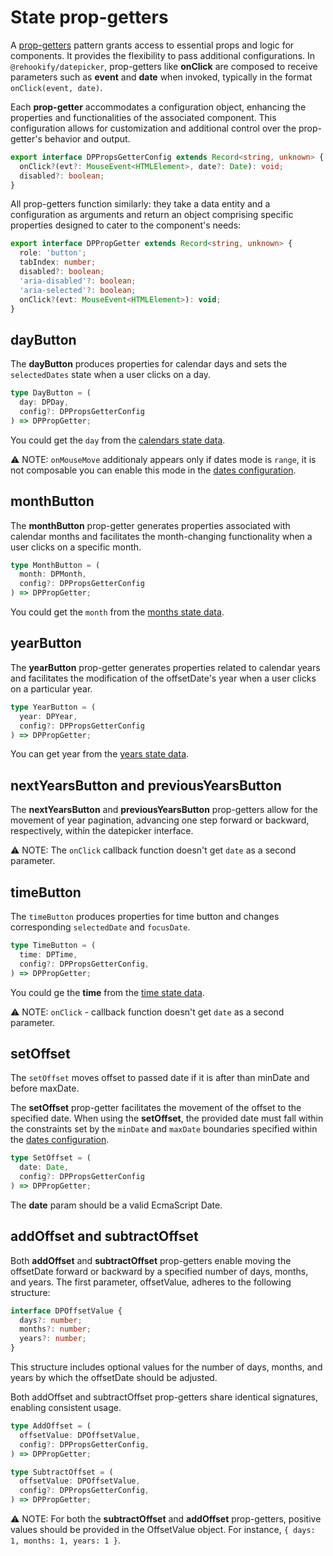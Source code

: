 # State prop-getters

A [prop-getters](https://kentcdodds.com/blog/how-to-give-rendering-control-to-users-with-prop-getters) pattern grants access to essential props and logic for components. It provides the flexibility to pass additional configurations. In `@rehookify/datepicker`, prop-getters like **onClick** are composed to receive parameters such as **event** and **date** when invoked, typically in the format `onClick(event, date)`.

Each **prop-getter** accommodates a configuration object, enhancing the properties and functionalities of the associated component. This configuration allows for customization and additional control over the prop-getter's behavior and output.

```ts
export interface DPPropsGetterConfig extends Record<string, unknown> {
  onClick?(evt?: MouseEvent<HTMLElement>, date?: Date): void;
  disabled?: boolean;
}
```

All prop-getters function similarly: they take a data entity and a configuration as arguments and return an object comprising specific properties designed to cater to the component's needs:

```ts
export interface DPPropGetter extends Record<string, unknown> {
  role: 'button';
  tabIndex: number;
  disabled?: boolean;
  'aria-disabled'?: boolean;
  'aria-selected'?: boolean;
  onClick?(evt: MouseEvent<HTMLElement>): void;
}
```

## dayButton

The **dayButton** produces properties for calendar days and sets the `selectedDates` state when a user clicks on a day.

```ts
type DayButton = (
  day: DPDay,
  config?: DPPropsGetterConfig
) => DPPropGetter;
```

You could get the `day` from the [calendars state data](/datepicker/state-data#calendars).

⚠️ NOTE: `onMouseMove` additionaly appears only if dates mode is `range`, it is not composable you can enable this mode in the [dates configuration](/datepicker/dates-configuration).

## monthButton

The **monthButton** prop-getter generates properties associated with calendar months and facilitates the month-changing functionality when a user clicks on a specific month.

```ts
type MonthButton = (
  month: DPMonth,
  config?: DPPropsGetterConfig
) => DPPropGetter;
```

You could get the `month` from the [months state data](/datepicker/state-data#months).

## yearButton

The **yearButton** prop-getter generates properties related to calendar years and facilitates the modification of the offsetDate's year when a user clicks on a particular year.

```ts
type YearButton = (
  year: DPYear,
  config?: DPPropsGetterConfig
) => DPPropGetter;
```

You can get year from the [years state data](/datepicker/state-data#years).

## nextYearsButton and previousYearsButton

The **nextYearsButton** and **previousYearsButton** prop-getters allow for the movement of year pagination, advancing one step forward or backward, respectively, within the datepicker interface.

⚠️ NOTE: The `onClick` callback function doesn't get `date` as a second parameter.

## timeButton

The `timeButton` produces properties for time button and changes corresponding `selectedDate` and `focusDate`.

```ts
type TimeButton = (
  time: DPTime,
  config?: DPPropsGetterConfig,
) => DPPropGetter;
```

You could ge the **time** from the [time state data](/datepicker/state-data#time).

⚠️ NOTE: `onClick` - callback function doesn't get `date` as a second parameter.

## setOffset

The `setOffset` moves offset to passed date if it is after than minDate and before maxDate.

The **setOffset** prop-getter facilitates the movement of the offset to the specified date. When using the **setOffset**, the provided date must fall within the constraints set by the `minDate` and `maxDate` boundaries specified within the [dates configuration](/datepicker/dates-configuration).

```ts
type SetOffset = (
  date: Date,
  config?: DPPropsGetterConfig
) => DPPropGetter;
```

The **date** param should be a valid EcmaScript Date.

## addOffset and subtractOffset

Both **addOffset** and **subtractOffset** prop-getters enable moving the offsetDate forward or backward by a specified number of days, months, and years. The first parameter, offsetValue, adheres to the following structure:

```ts
interface DPOffsetValue {
  days?: number;
  months?: number;
  years?: number;
}
```

This structure includes optional values for the number of days, months, and years by which the offsetDate should be adjusted.

Both addOffset and subtractOffset prop-getters share identical signatures, enabling consistent usage.

```ts
type AddOffset = (
  offsetValue: DPOffsetValue,
  config?: DPPropsGetterConfig,
) => DPPropGetter;

type SubtractOffset = (
  offsetValue: DPOffsetValue,
  config?: DPPropsGetterConfig,
) => DPPropGetter;
```

⚠️ NOTE: For both the **subtractOffset** and **addOffset** prop-getters, positive values should be provided in the OffsetValue object. For instance, `{ days: 1, months: 1, years: 1 }`.
